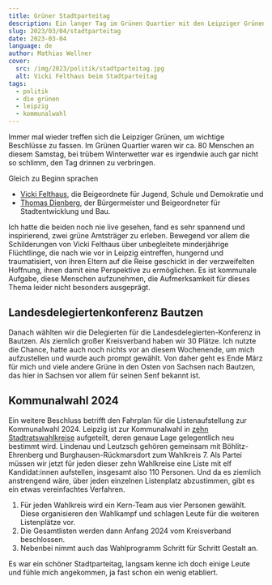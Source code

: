 ```yaml
---
title: Grüner Stadtparteitag
description: Ein langer Tag im Grünen Quartier mit den Leipziger Grünen.
slug: 2023/03/04/stadtparteitag
date: 2023-03-04
language: de
author: Mathias Wellner
cover:
  src: /img/2023/politik/stadtparteitag.jpg
  alt: Vicki Felthaus beim Stadtparteitag
tags:
  - politik
  - die grünen
  - leipzig
  - kommunalwahl
---
```



Immer mal wieder treffen sich die Leipziger Grünen, um wichtige Beschlüsse zu fassen. Im Grünen Quartier waren wir ca. 80 Menschen an diesem Samstag, bei trübem Winterwetter war es irgendwie auch gar nicht so schlimm, den Tag drinnen zu verbringen.

Gleich zu Beginn sprachen

- [Vicki Felthaus](https://www.leipzig.de/buergerservice-und-verwaltung/aemter-und-behoerdengaenge/behoerden-und-dienstleistungen/dienststelle/dezernat-jugend-schule-und-demokratie-027), die Beigeordnete für Jugend, Schule und Demokratie und
- [Thomas Dienberg](https://static.leipzig.de/fileadmin/mediendatenbank/leipzig-de/Stadt/01.1_Geschaeftsbereich_OBM/12_Ref_Kommunikation/Portraet/Kurzlebenslauf-Thomas-Dienberg.pdf), der Bürgermeister und Beigeordneter für Stadtentwicklung und Bau.

<ResponsiveImage
  src="/img/2023/politik/stadtparteitag.jpg"
  alt="Vicki Felthaus beim Stadtparteitag"
  aspectRatio="4:3"
/>

Ich hatte die beiden noch nie live gesehen, fand es sehr spannend und inspirierend, zwei grüne Amtsträger zu erleben. Bewegend vor allem die Schilderungen von Vicki Felthaus über unbegleitete minderjährige Flüchtlinge, die nach wie vor in Leipzig eintreffen, hungernd und traumatisiert, von ihren Eltern auf die Reise geschickt in der verzweifelten Hoffnung, ihnen damit eine Perspektive zu ermöglichen. Es ist kommunale Aufgabe, diese Menschen aufzunehmen, die Aufmerksamkeit für dieses Thema leider nicht besonders ausgeprägt.

## Landesdelegiertenkonferenz Bautzen

Danach wählten wir die Delegierten für die Landesdelegierten-Konferenz in Bautzen. Als ziemlich großer Kreisverband haben wir 30 Plätze. Ich nutzte die Chance, hatte auch noch nichts vor an diesem Wochenende, um mich aufzustellen und wurde auch prompt gewählt. Von daher geht es Ende März für mich und viele andere Grüne in den Osten von Sachsen nach Bautzen, das hier in Sachsen vor allem für seinen Senf bekannt ist.

## Kommunalwahl 2024

Ein weitere Beschluss betrifft den Fahrplan für die Listenaufstellung zur Kommunalwahl 2024. Leipzig ist zur Kommunalwahl in [zehn Stadtratswahlkreise](https://www.l-iz.de/politik/leipzig/2018/04/Leipzigs-Statistiker-schlagen-nach-drei-Wahlen-wieder-einen-Neuzuschnitt-der-Wahlbezirke-vor-212073) aufgeteilt, deren genaue Lage gelegentlich neu bestimmt wird. Lindenau und Leutzsch gehören gemeinsam mit Böhlitz-Ehrenberg und Burghausen-Rückmarsdort zum Wahlkreis 7. Als Partei müssen wir jetzt für jeden dieser zehn Wahlkreise eine Liste mit elf Kandidat:innen aufstellen, insgesamt also 110 Personen. Und da es ziemlich anstrengend wäre, über jeden einzelnen Listenplatz abzustimmen, gibt es ein etwas vereinfachtes Verfahren.

1. Für jeden Wahlkreis wird ein Kern-Team aus vier Personen gewählt. Diese organisieren den Wahlkampf und schlagen Leute für die weiteren Listenplätze vor.
1. Die Gesamtlisten werden dann Anfang 2024 vom Kreisverband beschlossen.
1. Nebenbei nimmt auch das Wahlprogramm Schritt für Schritt Gestalt an.

Es war ein schöner Stadtparteitag, langsam kenne ich doch einige Leute und fühle mich angekommen, ja fast schon ein wenig etabliert.
